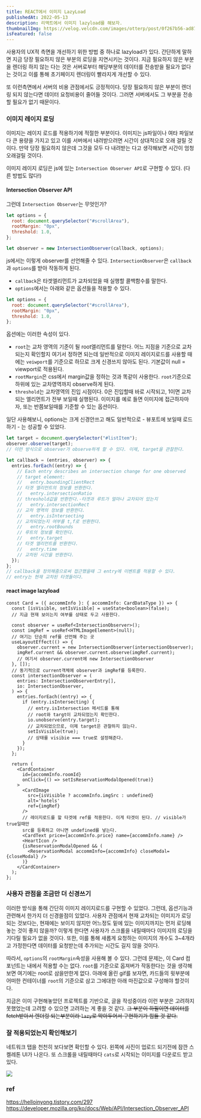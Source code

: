 ```yaml
---
title: REACT에서 이미지 LazyLoad
publishedAt: 2022-05-13
description: 리액트에서 이미지 lazyload를 해보자.
thumbnailImg: https://velog.velcdn.com/images/otterp/post/0f267b56-ad87-43b6-9ecc-90c412485dd2/image.gif
isFeatured: false
---
```


사용자의 UX적 측면을 개선하기 위한 방법 중 하나로 lazyload가 있다. 간단하게 말하면 지금 당장 필요하지 않은 부분의 로딩을 지연시키는 것이다. 지금 필요하지 않은 부분을 렌더링 하지 않는 다는 것은 서버로부터 해당부분의 데이터를 전송받을 필요가 없다는 것이고 이를 통해 초기페이지 렌더링이 빨라지게 개선할 수 있다.

또 이런측면에서 서버의 비용 관점에서도 긍정적이다. 당장 필요하지 않은 부분이 렌더링 되지 않는다면 데이터 요청비용이 줄어들 것이다. 그러면 서버에서도 그 부분을 전송할 필요가 없기 때문이다.

### 이미지 레이지 로딩

이미지는 레이지 로드를 적용하기에 적절한 부분이다. 이미지는 js파일이나 여타 파일보다 큰 용량을 가지고 있고 이를 서버에서 내려받으려면 시간이 상대적으로 오래 걸릴 것이다. 만약 당장 필요하지 않은데 그것을 모두 다 내려받는 다고 생각해보면 시간이 엄청 오래걸릴 것이다.

이미지 레이지 로딩은 js에 있는 `Intersection Observer API`로 구현할 수 있다. (다른 방법도 많다!)

#### Intersection Observer API

그런데 `Intersection Observer`는 무엇인가?

```js
let options = {
  root: document.querySelector("#scrollArea"),
  rootMargin: "0px",
  threshold: 1.0,
};

let observer = new IntersectionObserver(callback, options);
```

js에서는 이렇게 observer를 선언해줄 수 있다. `IntersectionObserver`은 `callback`과 `options`를 받아 작동하게 된다.

- `callback`은 타겟엘리먼트가 교차되었을 때 실행할 콜백함수를 말한다.
- `options`에서는 아래와 같은 옵션들을 적용할 수 있다.

```js
let options = {
  root: document.querySelector("#scrollArea"),
  rootMargin: "0px",
  threshold: 1.0,
};
```

옵션에는 이러한 속성이 있다.

- `root`는 교차 영역의 기준이 될 root엘리먼트를 말한다. 어느 지점을 기준으로 교차되는지 확인할지 여기서 정하면 되는데 일반적으로 이미지 레이지로드를 사용할 때에는 `veiwport`를 기준으로 하므로 크게 신경쓰지 않아도 된다. 기본값이 null = viewport로 적용된다.
- `rootMargin`은 css에서 margin값을 정하는 것과 똑같이 사용한다. `root`기준으로 하위에 있는 교차영역까지 observe하게 된다.
- `threshold`는 교차영역의 진입 시점이다. 0은 진입할때 바로 시작되고, 1이면 교차되는 엘리먼트가 전부 보일때 실행된다. 이미지를 예로 들면 이미지에 접근하자마자, 또는 반쯤보일때를 기준할 수 있는 옵션이다.

일단 사용해보니, options는 크게 신경안쓰고 해도 일반적으로 - 뷰포트에 보일때 로드하기 - 는 성공할 수 있었다.

```js
let target = document.querySelector("#listItem");
observer.observe(target);
// 이런 방식으로 observer가 observe하게 할 수 있다. 이제, target을 관찰한다.

let callback = (entries, observer) => {
  entries.forEach((entry) => {
    // Each entry describes an intersection change for one observed
    // target element:
    //   entry.boundingClientRect
    // 타겟 엘리먼트의 정보를 반환한다.
    //   entry.intersectionRatio
    // threshold값을 반환한다.-타겟과 루트가 얼마나 교차되어 있는지
    //   entry.intersectionRect
    // 교차 영역의 정보를 반환한다.
    //   entry.isIntersecting
    // 교차되었는지 여부를 t,f로 반환한다.
    //   entry.rootBounds
    // 루트의 정보를 확인한다.
    //   entry.target
    // 타겟 엘리먼트를 반환한다.
    //   entry.time
    // 교차된 시간을 반환한다.
  });
};
// callback을 정의해줌으로써 접근했을때 그 entry에 이벤트를 적용할 수 있다.
// entry는 현재 교차된 타겟들이다.
```

#### react image lazyload

```tsx
const Card = ({ accommInfo }: { accommInfo: CardDataType }) => {
  const [isVisible, setIsVisible] = useState<boolean>(false);
  // 지금 현재 보이는지 여부를 상태로 두고 사용한다.

  const observer = useRef<IntersectionObserver>();
  const imgRef = useRef<HTMLImageElement>(null);
  // 여기는 단순히 ref를 선언해 주는 곳
  useLayoutEffect(() => {
    observer.current = new IntersectionObserver(intersectionObserver);
    imgRef.current && observer.current.observe(imgRef.current);
    // 여기서 observer.current에 new IntersectionObserver
  }, []);
  // 동기적으로 current객체에 observer과 imgRef를 등록한다.
  const intersectionObserver = (
    entries: IntersectionObserverEntry[],
    io: IntersectionObserver,
  ) => {
    entries.forEach((entry) => {
      if (entry.isIntersecting) {
        // entry.isIntersection 메서드를 통해
        // root와 targt이 교차되었는지 확인한다.
        io.unobserve(entry.target);
        // 교차되었으므로, 이제 target은 관찰하지 않는다.
        setIsVisible(true);
        // 상태를 visibie === true로 설정해준다.
      }
    });
  };

  return (
    <CardContainer
      id={accommInfo.roomId}
      onClick={() => setIsReservationModalOpened(true)}
    >
      <CardImage
        src={isVisible ? accommInfo.imgSrc : undefined}
        alt='hotels'
        ref={imgRef}
      />
      // 레이지로드를 할 타겟에 ref를 적용한다. 이게 타겟이 된다. // visible가 true일때만
      src를 등록하고 아니면 undefined를 넣는다.
      <CardText price={accommInfo.price} name={accommInfo.name} />
      <HeartIcon />
      {isReservationModalOpened && (
        <ReservationModal accommInfo={accommInfo} closeModal={closeModal} />
      )}
    </CardContainer>
  );
};
```

### 사용자 관점을 조금만 더 신경쓰기

이러한 방식을 통해 간단히 이미지 레이지로드를 구현할 수 있었다. 그런데, 옵션기능과 관련해서 한가지 더 신경쓸점이 있었다. 사용자 관점에서 현재 교차되는 이미지가 로딩되는 것보다는, 현재에는 보이지 않지만 어느정도 밑에 있는 이미지까지는 먼저 로딩해놓는 것이 좋지 않을까? 이렇게 한다면 사용자가 스크롤을 내릴때마다 이미지의 로딩을 기다릴 필요가 없을 것이다. 또한, 이를 통해 새롭게 요청하는 이미지의 개수도 3~4개라고 가정한다면 데이터를 요청받는데 추가되는 시간도 길지 않을 것이다.

따라서, `options`의 `rootMargin`속성을 사용해 볼 수 있다.
그런데 문제는, 이 Card 컴포넌트는 내에서 적용할 수는 없다. `root`를 기준으로 옵져버가 작동한다는 것을 생각해보면 여기에는 root로 삼을만한게 없다. 아래에 올린 gif를 보자면, 카드들의 윗부분에 어떠한 컨테이너를 `root`의 기준으로 삼고 그에대한 아래 마진값으로 구성해야 할것이다.

지금은 이미 구현해놓았던 프로젝트를 기반으로, 글을 작성중이라 이런 부분은 고려하지 못했었는데 고려할 수 있으면 고려하는 게 좋을 것 같다. ~~그 부분이 하필이면 데이터를 fetch받아서 렌더링 되는부분이라 `lazy`로 막아두어서 구현하기가 힘들 것 같다.~~

### 잘 적용되었는지 확인해보기

네트워크 탭을 천천히 보다보면 확인할 수 있다.
왼쪽에 사진이 업로드 되기전에 잠깐 스켈레톤 UI가 나온다. 또 스크롤을 내릴때마다 `cats`로 시작되는 이미지를 다운로드 받고 있다.

![](https://velog.velcdn.com/images/otterp/post/0f267b56-ad87-43b6-9ecc-90c412485dd2/image.gif)

### ref

https://helloinyong.tistory.com/297
https://developer.mozilla.org/ko/docs/Web/API/Intersection_Observer_API
